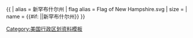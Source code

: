{{ {{{1<noinclude>|country showdata</noinclude>}}}
| alias = 新罕布什尔州
| flag alias = Flag of New Hampshire.svg
| size = {{{size|}}}
| name = {{#if: {{{name|}}}|{{{name|}}}|新罕布什尔州}}
}}<noinclude>
[[Category:美国行政区划资料模板]]
</noinclude>